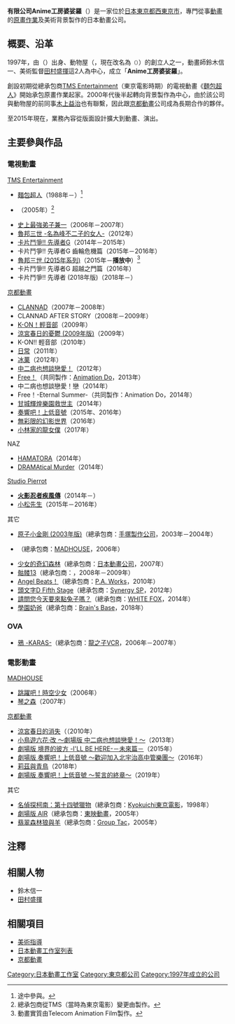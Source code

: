 {{multiple issues|
{{Primarysources|time=2015-12-14T02:58:18+00:00}}
{{unreferenced|time=2015-05-18T09:58:43+00:00}}
{{Notability Unreferenced|time=2015-05-18T09:58:43+00:00}}
}}
{{Infobox Company
| name                = 有限公司Anime工房婆娑羅
| name_en             = 
| logo                = 
| caption           =  
| type                = {{tsl|ja|特例有限会社|特例有限公司}}
| original_text       = {{lang|ja|有限会社アニメ工房婆娑羅}}
| original_spelling   = 
| slogan              = 
| motto               =
| market_information  = 
| ROC_UBN             = 
| abbreviated_name    = 
| predecessor         =
| successor           =
| foundation          = 1997年
| founder             = 
| established         =
| airdate             =
| launched date       =
| defunct             = 
| location            = {{JPN}}[[東京都|東京都]][[西東京市|西東京市]]田無町5丁目11-12 御幸大樓2樓
| zip_code            = [[〒|〒]]188-0011
| area_served         = 
| telephone_no        = 
| key_people          = 
| industry            = [[媒體|媒體]]、[[情報|情報]]、通訊業、動畫工作室
| products            = [[動畫|動畫]]製作（作畫、背景美術）
| services            = 
| capital             = 
| revenue             = 
| operating_income    = 
| profit              = 
| total_asset         = 
| net_asset           = 
| market_value        = 
| num_employees       = 
| equity              =
| P/E ratio           = 
| earnings per share  = 
| Net asset value     = 
| accounting_period   = 
| parent              = 
| divisions           = 
| major_shareholder   = 
| subsid              = 
| homepage            = 
| width               = 
}}
{{Japanese|japanese= 有限会社アニメ工房婆娑羅|kana= ゆうげんがいしゃ あにめこうほうはさら|romaji= Yuugengaisha Anime Kōhō Hasara}}
'''有限公司Anime工房婆娑羅'''（{{lang-ja|有限会社アニメ工房婆娑羅}}）是一家位於[[日本|日本]][[東京都|東京都]][[西東京市|西東京市]]，專門從事[[動畫|動畫]]的[[原畫|原畫作業]]及美術背景製作的日本動畫公司。

== 概要、沿革 ==
1997年，由{{link-ja|TAMA PRODUCTION|タマ・プロダクション}}（<small>{{lang-ja|タマ·プロダクション}}</small>）出身、動物屋（<small>{{lang|ja|あにまる屋}}</small>，現在改名為{{link-ja|Eclat Animal|エクラアニマル}}<small>（{{lang|ja|エクラアニマル}}）</small>）的創立人之一，動畫師鈴木信一、美術監督[[田村盛揮|田村盛揮]]這2人為中心，成立「'''Anime工房婆娑羅'''」。

創設初期從總承包商[[TMS娛樂|TMS Entertainment]]（東京電影時期）的電視動畫《[[麵包超人|麵包超人]]》開始承包原畫作業起家。2000年代後半起轉向背景製作為中心，由於該公司與動物屋的前同事[[木上益治|木上益治]]也有聯繫，因此跟[[京都動畫|京都動畫]]公司成為長期合作的夥伴。

至2015年現在，業務內容從版面設計擴大到動畫、演出。

== 主要參與作品 ==
=== 電視動畫 ===
; [[TMS娛樂|TMS Entertainment]]
* [[麵包超人|麵包超人]]（1988年－）<ref>途中參與。</ref>
* {{link-ja|Gallery Fake|ギャラリーフェイク}}（2005年）<ref>總承包商從TMS（當時為東京電影）變更由{{link-ja|東京Kids|東京キッズ}}製作。</ref>
* [[史上最強弟子兼一|史上最強弟子兼一]]（2006年－2007年）
* [[魯邦三世_-名為峰不二子的女人-|魯邦三世 -名為峰不二子的女人-]]（2012年）
* [[卡片戰鬥先導者|卡片鬥爭!! 先導者G]]（2014年－2015年）
* 卡片鬥爭!! 先導者G 齒輪危機篇（2015年－2016年）
* [[魯邦三世_(2015年系列)|魯邦三世 (2015年系列)]]（2015年－'''播放中'''）<ref>動畫實質由Telecom Animation Film製作。</ref>
* 卡片鬥爭!! 先導者G 超越之門篇（2016年）
* 卡片鬥爭!! 先導者 (2018年版)（2018年－）

; [[京都動畫|京都動畫]]
* [[CLANNAD|CLANNAD]]（2007年－2008年）
* CLANNAD AFTER STORY（2008年－2009年）
* [[K-ON！輕音部|K-ON！輕音部]]（2009年）
* [[涼宮春日的憂鬱|涼宮春日的憂鬱 (2009年版)]]（2009年）
* K-ON!! 輕音部（2010年）
* [[日常|日常]]（2011年）
* [[古籍研究社系列|冰菓]]（2012年）
* [[中二病也想談戀愛！|中二病也想談戀愛！]]（2012年）
* [[Free!|Free！]]（共同製作：[[京都動畫#Animation_Do|Animation Do]]，2013年）
* 中二病也想談戀愛！戀（2014年）
* Free！-Eternal Summer-（共同製作：Animation Do，2014年）
* [[甘城輝煌樂園救世主|甘城輝煌樂園救世主]]（2014年）
* [[奏響吧！上低音號|奏響吧！上低音號]]（2015年、2016年）
* [[無彩限的幻影世界|無彩限的幻影世界]]（2016年）
* [[小林家的龍女僕|小林家的龍女僕]]（2017年）

; NAZ
* [[HAMATORA_─超能偵探社─|HAMATORA]]（2014年）
* [[DRAMAtical_Murder|DRAMAtical Murder]]（2014年）

; [[Studio_Pierrot|Studio Pierrot]]
* '''[[火影忍者疾風傳|火影忍者疾風傳]]'''（2014年－）
* [[阿松_(漫畫)|小松先生]]（2015年－2016年）

; 其它
* [[鐵臂阿童木_(2003年動畫)|原子小金剛 (2003年版)]]（總承包商：[[手塚製作公司|手塚製作公司]]，2003年－2004年）
* {{link-ja|太陽默示錄|太陽の黙示録}}（總承包商：[[MADHOUSE|MADHOUSE]]，2006年）
* [[少女的奇幻森林|少女的奇幻森林]]（總承包商：[[日本動畫公司|日本動畫公司]]，2007年）
* [[骷髅13|骷髅13]]（總承包商：{{link-ja|Answer Studio|アンサー・スタジオ}}，2008年－2009年）
* [[Angel_Beats!|Angel Beats！]]（總承包商：[[P.A._Works|P.A. Works]]，2010年）
* [[頭文字D|頭文字D Fifth Stage]]（總承包商：[[Synergy_SP|Synergy SP]]，2012年）
* [[請問您今天要來點兔子嗎？|請問您今天要來點兔子嗎？]]（總承包商：[[WHITE_FOX|WHITE FOX]]，2014年）
* [[學園奶爸|學園奶爸]]（總承包商：[[Brain's_Base|Brain's Base]]，2018年）

=== OVA ===
* [[鴉_-KARAS-|鴉 -KARAS-]]（總承包商：[[龍之子製作公司|龍之子VCR]]，2006年－2007年）

=== 電影動畫 ===
; [[MADHOUSE|MADHOUSE]]
* [[跳躍吧！時空少女|跳躍吧！時空少女]]（2006年）
* [[琴之森|琴之森]]（2007年）
; [[京都動畫|京都動畫]]
* [[涼宮春日的消失|涼宮春日的消失]]（（2010年）
* [[中二病也想談戀愛！#劇場版|小鳥遊六花·改 ～劇場版 中二病也想談戀愛！～]]（2013年）
* [[境界的彼方#劇場版|劇場版 境界的彼方 -I'LL BE HERE-－未來篇－]]（2015年）
* [[奏響吧！上低音號|劇場版 奏響吧！上低音號 ～歡迎加入北宇治高中管樂團～]]（2016年）
* [[吹響吧！上低音號#莉茲與青鳥|莉茲與青鳥]]（2018年）
* [[吹響吧！上低音號#吹響吧！上低音號_~誓言的終章~|劇場版 奏響吧！上低音號 ～誓言的終章～]]（2019年）

; 其它
* [[名偵探柯南：第十四號獵物|名偵探柯南：第十四號獵物]]（總承包商：[[TMS娛樂|Kyokuichi東京電影]]，1998年）
* [[AIR_(遊戲)|劇場版 AIR]]（總承包商：[[東映動畫|東映動畫]]，2005年）
* [[翡翠森林狼與羊|翡翠森林狼與羊]]（總承包商：[[Group_Tac|Group Tac]]，2005年）

== 注釋 ==
{{reflist}}

== 相關人物 ==
* 鈴木信一
* [[田村盛揮|田村盛揮]]

== 相關項目 ==
* [[美術指導|美術指導]]
* [[日本動畫工作室列表|日本動畫工作室列表]]
* [[京都動畫|京都動畫]]

{{日本動畫工作室}}
{{DEFAULTSORT:Anime Kōhō Hasara}}
[[Category:日本動畫工作室|Category:日本動畫工作室]]
[[Category:東京都公司|Category:東京都公司]]
[[Category:1997年成立的公司|Category:1997年成立的公司]]